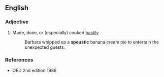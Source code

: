 ==English==
{{rfquote}}

===Adjective===
{{en-adj}}

# {{context|obsolete|lang=en}} Made, done, or (especially) cooked [[hastily]]
#:Barbara whipped up a '''speustic''' banana cream pie to entertain the unexpected guests.

===References===
*OED 2nd edition 1989